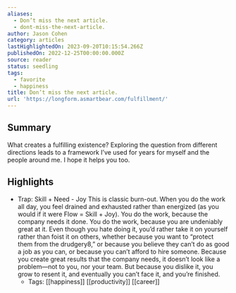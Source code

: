 ```yaml
---
aliases:
  - Don’t miss the next article.
  - dont-miss-the-next-article.
author: Jason Cohen
category: articles
lastHighlightedOn: 2023-09-20T10:15:54.266Z
publishedOn: 2022-12-25T00:00:00.000Z
source: reader
status: seedling
tags:
  - favorite
  - happiness
title: Don’t miss the next article.
url: 'https://longform.asmartbear.com/fulfillment/'
---
```

## Summary

What creates a fulfilling existence? Exploring the question from different directions leads to a framework I’ve used for years for myself and the people around me. I hope it helps you too.

## Highlights

- Trap: Skill + Need - Joy
  This is classic burn-out. When you do the work all day, you feel drained and exhausted rather than energized (as you would if it were Flow = Skill + Joy). You do the work, because the company needs it done. You do the work, because you are undeniably great at it. Even though you hate doing it, you’d rather take it on yourself rather than foist it on others, whether because you want to “protect them from the drudgery8,” or because you believe they can’t do as good a job as you can, or because you can’t afford to hire someone. Because you create great results that the company needs, it doesn’t look like a problem—not to you, nor your team. But because you dislike it, you grow to resent it, and eventually you can’t face it, and you’re finished.
    - Tags: [[happiness]] [[productivity]] [[career]]
